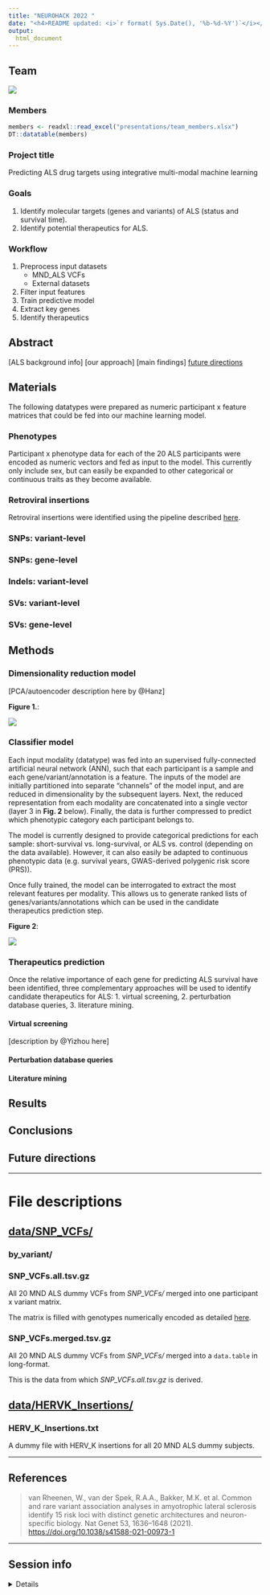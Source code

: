 ```yaml
---
title: "NEUROHACK 2022 "
date: "<h4>README updated: <i>`r format( Sys.Date(), '%b-%d-%Y')`</i></h4>"
output:
  html_document
---
```


## Team 

![](figures/logo/team_logo.png) 

### Members  

```r
members <- readxl::read_excel("presentations/team_members.xlsx")
DT::datatable(members)
```

### Project title 

Predicting ALS drug targets using integrative multi-modal machine learning 

### Goals   

1. Identify molecular targets (genes and variants) of ALS (status and survival time).  
2. Identify potential therapeutics for ALS.  

### Workflow

1. Preprocess input datasets  
    + MND_ALS VCFs  
	+ External datasets  
2. Filter input features  
3. Train predictive model  
4. Extract key genes
5. Identify therapeutics

## Abstract  

[ALS background info] 
[our approach] 
[main findings] 
[future directions]

## Materials  

The following datatypes were prepared as numeric 
participant x feature matrices that could be fed into our machine learning model.


### Phenotypes 

Participant x phenotype data for each of the 20 ALS participants were encoded as numeric vectors and fed as input to the model. This currently only include sex, but can easily be expanded to other categorical or continuous traits as they become available. 


### Retroviral insertions 

Retroviral insertions were identified using the pipeline described [here](https://github.com/DEMON-NEUROHACK/Challenge-3-London-Team-C/blob/main/data/HERVK_Insertions/readme.md). 


### SNPs: variant-level

### SNPs: gene-level 
 
### Indels: variant-level

### SVs: variant-level   

### SVs: gene-level
   

## Methods  

### Dimensionality reduction model 

[PCA/autoencoder description here by @Hanz]

**Figure 1.**:  

![](figures/models/autoencoder.png)

### Classifier model 

Each input modality (datatype) was fed into an supervised fully-connected artificial neural network (ANN), such that each participant is a sample and each gene/variant/annotation is a feature. The inputs of the model are initially partitioned into separate "channels" of the model input, and are reduced in dimensionality by the subsequent layers. Next, the reduced representation from each modality are concatenated into a single vector (layer 3 in **Fig. 2** below). Finally, the data is further compressed to predict which phenotypic category each participant belongs to. 

The model is currently designed to provide categorical predictions for each sample: short-survival vs. long-survival, or ALS vs. control (depending on the data available). However, it can also easily be adapted to continuous phenotypic data (e.g. survival years, GWAS-derived polygenic risk score (PRS)). 

Once fully trained, the model can be interrogated to extract the most relevant features per modality. This allows us to generate ranked lists of genes/variants/annotations which can be used in the candidate therapeutics  prediction step. 

**Figure 2**: 

![](figures/models/classifer.png) 

### Therapeutics prediction 
 
Once the relative importance of each gene for predicting ALS survival have been identified, three complementary approaches will be used to identify candidate 
therapeutics for ALS: 1. virtual screening, 2. perturbation database queries, 3. literature mining. 

#### Virtual screening

[description by @Yizhou here]

#### Perturbation database queries 

#### Literature mining  


 
## Results 

## Conclusions  

## Future directions

<hr>

# File descriptions 
 
## [data/SNP_VCFs/](https://github.com/DEMON-NEUROHACK/Challenge-3-London-Team-C/tree/main/data/SNP_VCFs) 

### by_variant/

### SNP_VCFs.all.tsv.gz 

All 20 MND ALS dummy VCFs from *SNP_VCFs/* merged into one participant x variant matrix.

The matrix is filled with genotypes numerically encoded as detailed [here](https://github.com/DEMON-NEUROHACK/Challenge-3-London-Team-C/blob/main/data/genotype_encodings.csv). 

### SNP_VCFs.merged.tsv.gz 

All 20 MND ALS dummy VCFs from *SNP_VCFs/* merged into a `data.table` in long-format. 

This is the data from which *SNP_VCFs.all.tsv.gz* is derived.  


## [data/HERVK_Insertions/](https://github.com/DEMON-NEUROHACK/Challenge-3-London-Team-C/tree/main/data/HERVK_Insertions)  

### HERV_K_Insertions.txt 

A dummy file with HERV_K insertions for all 20 MND ALS dummy subjects. 


<hr> 

## References 

> van Rheenen, W., van der Spek, R.A.A., Bakker, M.K. et al. Common and rare variant association analyses in amyotrophic lateral sclerosis identify 15 risk loci with distinct genetic architectures and neuron-specific biology. Nat Genet 53, 1636–1648 (2021). [https://doi.org/10.1038/s41588-021-00973-1](https://doi.org/10.1038/s41588-021-00973-1) 


<hr> 

## Session info

<details>

```r
utils::sessionInfo()
```

</details>
<br> 